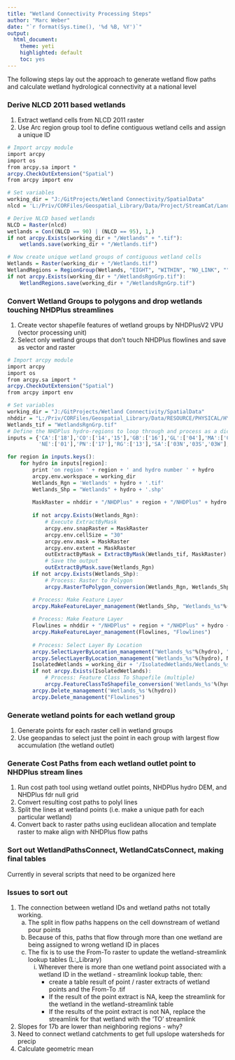 ```yaml
---
title: "Wetland Connectivity Processing Steps"
author: "Marc Weber"
date: "`r format(Sys.time(), '%d %B, %Y')`"
output: 
  html_document:
    theme: yeti
    highlighted: default 
    toc: yes
---
```


The following steps lay out the approach to generate wetland flow paths and calculate wetland hydrological connectivity at a national level

### Derive NLCD 2011 based wetlands
1. Extract wetland cells from NLCD 2011 raster
2. Use Arc region group tool to define contiguous wetland cells and assign a unique ID
```r
# Import arcpy module
import arcpy
import os
from arcpy.sa import *
arcpy.CheckOutExtension("Spatial")
from arcpy import env

# Set variables
working_dir = "J:/GitProjects/Wetland Connectivity/SpatialData"
nlcd = 'L:/Priv/CORFiles/Geospatial_Library/Data/Project/StreamCat/LandscapeRasters/QAComplete/nlcd2006.tif'

# Derive NLCD based wetlands
NLCD = Raster(nlcd)
wetlands = Con((NLCD == 90) | (NLCD == 95), 1,)
if not arcpy.Exists(working_dir + "/Wetlands" + ".tif"):
    wetlands.save(working_dir + "/Wetlands.tif")

# Now create unique wetland groups of contiguous wetland cells
Wetlands = Raster(working_dir + "/Wetlands.tif")
WetlandRegions = RegionGroup(Wetlands, "EIGHT", "WITHIN", "NO_LINK", "")
if not arcpy.Exists(working_dir + "/WetlandsRgnGrp.tif"):
    WetlandRegions.save(working_dir + "/WetlandsRgnGrp.tif")   
```

### Convert Wetland Groups to polygons and drop wetlands touching NHDPlus streamlines
1. Create vector shapefile features of wetland groups by NHDPlusV2 VPU (vector processing unit)
2. Select only wetland groups that don't touch NHDPlus flowlines and save as vector and raster
```r
# Import arcpy module
import arcpy
import os
from arcpy.sa import *
arcpy.CheckOutExtension("Spatial")
from arcpy import env

# Set variables
working_dir = "J:/GitProjects/Wetland Connectivity/SpatialData"
nhddir = "L:/Priv/CORFiles/Geospatial_Library/Data/RESOURCE/PHYSICAL/HYDROLOGY/NHDPlusV21"
Wetlands_tif = "WetlandsRgnGrp.tif"
# Define the NHDPlus hydro-regions to loop through and process as a dictionary
inputs = {'CA':['18'],'CO':['14','15'],'GB':['16'],'GL':['04'],'MA':['02'],'MS':['05','06','07','08','10L','10U','11'],
          'NE':['01'],'PN':['17'],'RG':['13'],'SA':['03N','03S','03W'],'SR':['09'],'TX':['12']}

for region in inputs.keys():
    for hydro in inputs[region]:
        print 'on region ' + region + ' and hydro number ' + hydro
        arcpy.env.workspace = working_dir
        Wetlands_Rgn = 'Wetlands' + hydro + '.tif'
        Wetlands_Shp = "Wetlands" + hydro + '.shp'
        
        MaskRaster = nhddir + "/NHDPlus" + region + "/NHDPlus" + hydro + "/NHDPlusCatchment/cat"
               
        if not arcpy.Exists(Wetlands_Rgn):
            # Execute ExtractByMask
            arcpy.env.snapRaster = MaskRaster
            arcpy.env.cellSize = "30"
            arcpy.env.mask = MaskRaster
            arcpy.env.extent = MaskRaster
            outExtractByMask = ExtractByMask(Wetlands_tif, MaskRaster)
            # Save the output 
            outExtractByMask.save(Wetlands_Rgn)
        if not arcpy.Exists(Wetlands_Shp):   
            # Process: Raster to Polygon
            arcpy.RasterToPolygon_conversion(Wetlands_Rgn, Wetlands_Shp, "SIMPLIFY", "VALUE")

        # Process: Make Feature Layer
        arcpy.MakeFeatureLayer_management(Wetlands_Shp, "Wetlands_%s"%(hydro))
        
        # Process: Make Feature Layer
        Flowlines = nhddir + "/NHDPlus" + region + "/NHDPlus" + hydro + "/NHDSnapshot/Hydrography/NHDFlowline.shp"
        arcpy.MakeFeatureLayer_management(Flowlines, "Flowlines")
        
        # Process: Select Layer By Location
        arcpy.SelectLayerByLocation_management("Wetlands_%s"%(hydro), "INTERSECT", "Flowlines", "", "NEW_SELECTION")
        arcpy.SelectLayerByLocation_management("Wetlands_%s"%(hydro), None, None, "", "SWITCH_SELECTION")
        IsolatedWetlands = working_dir + '/IsolatedWetlands/Wetlands_%s'%(hydro)
        if not arcpy.Exists(IsolatedWetlands): 
            # Process: Feature Class To Shapefile (multiple)
            arcpy.FeatureClassToShapefile_conversion('Wetlands_%s'%(hydro), working_dir + '/IsolatedWetlands')
        arcpy.Delete_management('Wetlands_%s'%(hydro))
        arcpy.Delete_management("Flowlines")
```

### Generate wetland points for each wetland group
1. Generate points for each raster cell in wetland groups
2. Use geopandas to select just the point in each group with largest flow accumulation (the wetland outlet)

### Generate Cost Paths from each wetland outlet point to NHDPlus stream lines
1. Run cost path tool using wetland outlet points, NHDPlus hydro DEM, and NHDPlus fdr null grid
2. Convert resulting cost paths to polyl lines
3. Split the lines at wetland points (i.e. make a unique path for each particular wetland)
4. Convert back to raster paths using euclidean allocation and template raster to make align with NHDPlus flow paths

### Sort out WetlandPathsConnect, WetlandCatsConnect, making final tables
Currently in several scripts that need to be organized here

### Issues to sort out
1. The connection between wetland IDs and wetland paths not totally working.
	a. The split in flow paths happens on the cell downstream of wetland pour points
	b. Because of this, paths that flow through more than one wetland are being assigned
	   to wrong wetland ID in places
	c. The fix is to use the From-To raster to update the wetland-streamlink lookup tables (L:\Priv\CORFiles\Geospatial_Library\Data\Project\WetlandConnectivity\LookupTables)
		i. Wherever there is more than one wetland point associated with a wetland ID in the wetland - streamlink lookup table, then:
			- create a table result of point / raster extracts of wetland points and the From-To .tif
			- If the result of the point extract is NA, keep the streamlink for the wetland in the wetland-streamlink table
			- If the results of the point extract is not NA, replace the streamlink for that wetland with the 'TO' streamlink
2. Slopes for 17b are lower than neighboring regions - why?
3. Need to connect wetland catchments to get full upslope watersheds for precip
4. Calculate geometric mean



